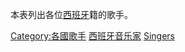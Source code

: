 {{Catnav|頁面分類|各種主題的頁面分類|按國家分類|各國人物|西班牙人}}
{{Catnav|頁面分類|人类社会|人物|各國人物|西班牙人}}
{{Catnav|頁面分類|人物|各國人物|西班牙人}}
{{Catnav|頁面分類|人物|各職業人物|歌手|各國歌手}}

本表列出各位[[西班牙|西班牙]]籍的歌手。
{{Commons category|Vocalists from Spain}}

{{DEFAULTSORT:Spanish singers}}
[[Category:各國歌手|Category:各國歌手]]
[[Category:西班牙音乐家|]]
[[Category:各职业西班牙人|Singers]]